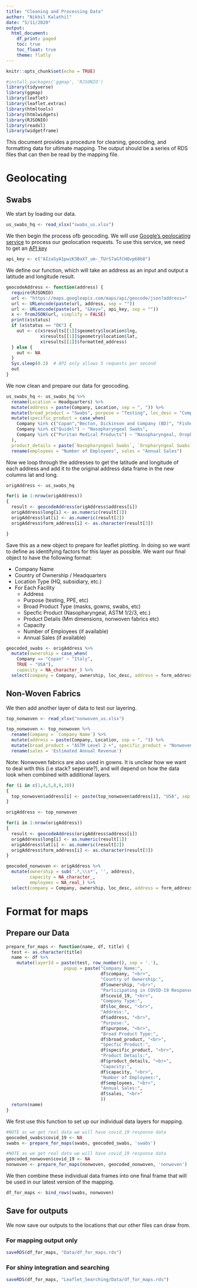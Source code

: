 ```yaml
---
title: "Cleaning and Processing Data"
author: "Nikhil Kalathil"
date: "5/11/2020"
output:
  html_document:
    df_print: paged
    toc: true
    toc_float: true
    theme: flatly
---
```


```r
knitr::opts_chunk$set(echo = TRUE)
```
```r
#install.packages('ggmap', 'RJSONIO')
library(tidyverse)
library(ggmap)
library(leaflet)
library(leaflet.extras)
library(htmltools)
library(htmlwidgets)
library(RJSONIO)
library(readxl)
library(widgetframe)
```

This document provides a procedure for cleaning, geocoding, and formatting data for ultimate mapping. The output should be a series of RDS files that can then be read by the mapping file. 

# Geolocating

## Swabs

We start by loading our data. 
```r
us_swabs_hq <- read_xlsx("swabs_us.xlsx")
```


We then begin the process ofb geocoding. We will use [Google's geolocating service](https://developers.google.com/maps/documentation/geocoding/intro) to process our geolocation requests. To use this service, we need to get an [API key](https://developers.google.com/maps/documentation/geocoding/get-api-key)

```r
api_key <- c("AIzaSyA1pwzK3BaX7_um-_TUrS7aGfCHQvp68b8")
```

We define our function, which will take an address as an input and output a latitude and longitude result. 

```r
geocodeAddress <- function(address) {
  require(RJSONIO)
  url <- "https://maps.googleapis.com/maps/api/geocode/json?address="
  url <- URLencode(paste(url, address, sep = ""))
  url <- URLencode(paste(url, "&key=", api_key, sep = ""))
  x <- fromJSON(url, simplify = FALSE)
  print(x$status)
  if (x$status == "OK") {
    out <- c(x$results[[1]]$geometry$location$lng,
             x$results[[1]]$geometry$location$lat,
             x$results[[1]]$formatted_address)
  } else {
    out <- NA
  }
  Sys.sleep(0.2)  # API only allows 5 requests per second
  out
}
```

We now clean and prepare our data for geocoding. 

```r
us_swabs_hq <- us_swabs_hq %>% 
  rename(Location = Headquarters) %>% 
  mutate(address = paste(Company, Location, sep = ", ")) %>% 
  mutate(broad_product = "Swabs", purpose = "Testing", loc_desc = "Company HQ") %>% 
  mutate(specific_product = case_when(
    Company %in% c("Copan","Becton, Dickinson and Company (BD)", "Fisher Healthcare") ~ "Nasopharyngeal and Oropharyngeal Swabs", 
    Company %in% c("Quidel") ~ "Nasopharyngeal Swabs", 
    Company %in% c("Puritan Medical Products") ~ "Nasopharyngeal, Oropharyngeal, and Other Swabs"
  ), 
  product_details = paste(`Nasopharyngeal Swabs`, `Oropharyngeal Swabs`, `Other Acceptable Sterile Flocked Swabs`, sep = ", ")) %>% 
  rename(employees = "Number of Employees", sales = "Annual Sales")
```

Now we loop through the addresses to get the latitude and longitude of each address and add it to the original address data frame in the  new columns lat and long. 

```r
origAddress <- us_swabs_hq
```


```r
for(i in 1:nrow(origAddress))
{
  result <- geocodeAddress(origAddress$address[i])
  origAddress$long[i] <- as.numeric(result[1])
  origAddress$lat[i] <- as.numeric(result[2])
  origAddress$form_address[i] <- as.character(result[3])

}
```


Save this as a new object to prepare for leaflet plotting. In doing so we want to define as identifying factors for this layer as possible. We want our final object to have the following format: 

* Company Name
* Country of Ownership / Headquarters
* Location Type (HQ, subsidiary, etc.) 
* For Each Facility
  * Address
  * Purpose (testing, PPE, etc)
  * Broad Product Type (masks, gowns, swabs, etc)
  * Specfic Product (Nasopharyngeal, ASTM 1/2/3, etc.)
  * Product Details (Mm dimensions, nonwoven fabrics etc)
  * Capacity
  * Number of Employees (if available)
  * Annual Sales (if available)

```r
geocoded_swabs <- origAddress %>% 
  mutate(ownership = case_when(
    Company == "Copan" ~ "Italy", 
    TRUE ~ "USA"), 
    capacity = NA_character_) %>% 
  select(company = Company, ownership, loc_desc, address = form_address, purpose, broad_product, specific_product, product_details, capacity, employees, sales, lat, long)
```

## Non-Woven Fabrics

We then add another layer of data to test our layering. 

```r
top_nonwoven <- read_xlsx("nonwoven_us.xlsx")
```

```r
top_nonwoven <- top_nonwoven %>%
  rename(Company = `Company Name`) %>% 
  mutate(address = paste(Company, Location, sep = ", ")) %>% 
  mutate(broad_product = "ASTM Level 2 +", specific_product = "Nonwoven Fabrics", product_details = "25+ GSM Fabric", purpose = "Face Masks", loc_desc = "Company HQ") %>% 
  rename(sales = 'Estimated Annual Revenue')
```

Note: Nonwoven fabrics are also used in gowns. It is unclear how we want to deal with this (i.e stack? seperate?), and will depend on how the data look when combined with additional layers. 

```r
for (i in c(1,4,5,8,9,10))
{
  top_nonwoven$address[i] <- paste(top_nonwoven$address[i], "USA", sep = ", ")
}
```


```r
origAddress <- top_nonwoven
```



```r
for(i in 1:nrow(origAddress))
{
  result <- geocodeAddress(origAddress$address[i])
  origAddress$long[i] <- as.numeric(result[1])
  origAddress$lat[i] <- as.numeric(result[2])
  origAddress$form_address[i] <- as.character(result[3])
}
```

```r
geocoded_nonwoven <- origAddress %>% 
  mutate(ownership = sub('.*,\\s*', '', address), 
         capacity = NA_character_, 
         employees = NA_real_) %>% 
  select(company = Company, ownership, loc_desc, address = form_address, purpose, broad_product, specific_product, product_details, capacity, employees, sales, lat, long)
```

# Format for maps


## Prepare our Data

```r
prepare_for_maps <- function(name, df, title) {
  test <- as.character(title)
  name <- df %>% 
    mutate(layerId = paste(test, row_number(), sep = '.'),
                      popup = paste("Company Name:",
                                    df$company, "<br>",
                                    "Country of Ownership:",
                                    df$ownership, "<br>",
                                    "Participating in COVID-19 Response?", 
                                    df$covid_19, "<br>",
                                    "Company Type:", 
                                    df$loc_desc, "<br>",
                                    "Address:", 
                                    df$address, "<br>",
                                    "Purpose:", 
                                    df$purpose, "<br>",
                                    "Broad Product Type:", 
                                    df$broad_product, "<br>",
                                    "Specfic Product:", 
                                    df$specific_product, "<br>",
                                    "Product Details:",
                                    df$product_details, "<br>",
                                    "Capacity:", 
                                    df$capacity, "<br>",
                                    "Number of Employees:", 
                                    df$employees, "<br>",
                                    "Annual Sales:", 
                                    df$sales, "<br>"
                                    ))
  return(name)
}
```

We first use this function to set up our individual data layers for mapping. 

```r
#NOTE as we get real data we will have covid_19 response data
geocoded_swabs$covid_19 <- NA
swabs <- prepare_for_maps(swabs, geocoded_swabs, 'swabs')
```

```r
#NOTE as we get real data we will have covid_19 response data
geocoded_nonwoven$covid_19 <- NA
nonwoven <- prepare_for_maps(nonwoven, geocoded_nonwoven, 'nonwoven')
```

We then combine these individual data frames into one final frame that will be used in our latest version of the mapping. 

```r
df_for_maps <- bind_rows(swabs, nonwoven)
```


## Save for outputs 

We now save our outputs to the locations that our other files can draw from. 

### For mapping output only

```r
saveRDS(df_for_maps, "Data/df_for_maps.rds")
```

### For shiny integration and searching 

```r
saveRDS(df_for_maps, "Leaflet_Searching/Data/df_for_maps.rds")
```

